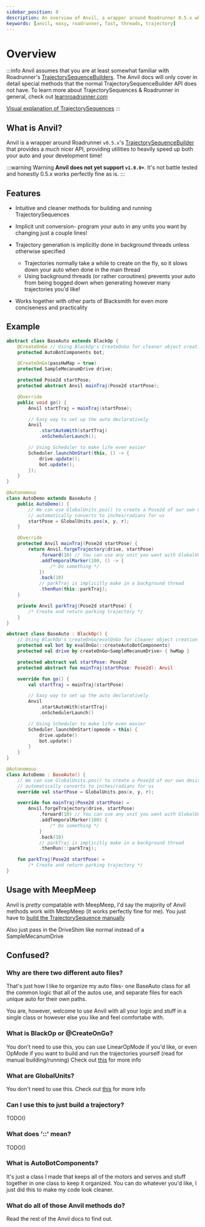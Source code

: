 ```yaml
---
sidebar_position: 0
description: An overview of Anvil, a wrapper around Roadrunner 0.5.x which makes auto programming easier, faster, and makes the autos themselves better as well!
keywords: [anvil, easy, roadrunner, fast, threads, trajectory]
---
```



# Overview

:::info
Anvil assumes that you are at least somewhat familiar with Roadrunner's [TrajectorySequenceBuilders](https://learnroadrunner.com/trajectory-sequence.html).
The Anvil docs will only cover in detail special methods that the normal TrajectorySequenceBuilder API does not have.
To learn more about TrajectorySequences & Roadrunner in general, check out [learnroadrunner.com](https://learnroadrunner.com)

[Visual explanation of TrajectorySequences](https://www.youtube.com/watch?v=BF_C4szJ4vU)
:::

## What is Anvil?

Anvil is a wrapper around Roadrunner `v0.5.x`'s [TrajectorySequenceBuilder](https://learnroadrunner.com/trajectory-sequence.html)
that provides a *much* nicer API, providing utilities to heavily speed up both your auto and your development time!

:::warning Warning
**Anvil does not yet support `v1.0.0+`**. It's not battle tested and honestly 0.5.x works perfectly
fine as is.
:::

## Features

 - Intuitive and cleaner methods for building and running TrajectorySequences

 - Implicit unit conversion- program your auto in any units you want by changing just a couple lines!

 - Trajectory generation is implicitly done in background threads unless otherwise specified
   - Trajectories normally take a while to create on the fly, so it slows down your auto when done in the main thread
   - Using background threads (or rather coroutines) prevents your auto from being bogged down when generating however
     many trajectories you'd like!

 - Works together with other parts of Blacksmith for even more conciseness and practicality

## Example

<Tabs groupId="programming-language">
<TabItem value="java" label="Java">

  ```java title="BaseAuto.java"
  abstract class BaseAuto extends BlackOp {
      @CreateOnGo // Using BlackOp's CreateOnGo for cleaner object creation
      protected AutoBotComponents bot;

      @CreateOnGo(passHwMap = true)
      protected SampleMecanumDrive drive;

      protected Pose2d startPose;
      protected abstract Anvil mainTraj(Pose2d startPose);

      @Override
      public void go() {
          Anvil startTraj = mainTraj(startPose);

          // Easy way to set up the auto declaratively
          Anvil
              .startAutoWith(startTraj)
              .onSchedulerLaunch();

          // Using Scheduler to make life even easier
          Scheduler.launchOnStart(this, () -> {
              drive.update();
              bot.update();
          });
      }
  }
  ```

  ```java title="AutoDemo.java"
  @Autonomous
  class AutoDemo extends BaseAuto {
      public AutoDemo() {
          // We can use GlobalUnits.pos() to create a Pose2d of our own desired units that
          // automatically converts to inches/radians for us
          startPose = GlobalUnits.pos(x, y, r);
      }

      @Override
      protected Anvil mainTraj(Pose2d startPose) {
          return Anvil.forgeTrajectory(drive, startPose)
              .forward(10) // You can use any unit you want with GlobalUnits!
              .addTemporalMarker(100, () -> {
                  /* Do something */
              })
              .back(10)
              // parkTraj is implicitly make in a background thread
              .thenRun(this::parkTraj);
      }

      private Anvil parkTraj(Pose2d startPose) {
          /* Create and return parking trajectory */
      }
  }
  ```

</TabItem>
<TabItem value="kt" label="Kotlin">

  ```kotlin title="BaseAuto.kt"
  abstract class BaseAuto : BlackOp() {
      // Using BlackOp's createOnGo/evalOnGo for cleaner object creation
      protected val bot by evalOnGo(::createAutoBotComponents)
      protected val drive by createOnGo<SampleMecanumDrive> { hwMap }

      protected abstract val startPose: Pose2d
      protected abstract fun mainTraj(startPose: Pose2d): Anvil

      override fun go() {
          val startTraj = mainTraj(startPose)

          // Easy way to set up the auto declaratively
          Anvil
              .startAutoWith(startTraj)
              .onSchedulerLaunch()

          // Using Scheduler to make life even easier
          Scheduler.launchOnStart(opmode = this) {
              drive.update()
              bot.update()
          }
      }
  }
  ```

  ```kotlin title="AutoDemo.kt"
  @Autonomous
  class AutoDemo : BaseAuto() {
      // We can use GlobalUnits.pos() to create a Pose2d of our own desired units that
      // automatically converts to inches/radians for us
      override val startPose = GlobalUnits.pos(x, y, r);

      override fun mainTraj(Pose2d startPose) =
          Anvil.forgeTrajectory(drive, startPose)
              .forward(10) // You can use any unit you want with GlobalUnits!
              .addTemporalMarker(100) {
                  /* Do something */
              }
              .back(10)
              // parkTraj is implicitly make in a background thread
              .thenRun(::parkTraj);

      fun parkTraj(Pose2d startPose) =
          /* Create and return parking trajectory */
  }
  ```

</TabItem>
</Tabs>

## Usage with MeepMeep

Anvil is *pretty* compatable with MeepMeep, I'd say the majority of Anvil methods work with MeepMeep
(it works perfectly fine for me). You just have to [build the TrajectorySequence manually](./creating-and-running#just-building-a-trajectorysequence)

Also just pass in the DriveShim like normal instead of a SampleMecanumDrive

## Confused?

### Why are there two different auto files?

That's just how I like to organize my auto files- one BaseAuto class for all the common logic
that all of the autos use, and separate files for each unique auto for their own paths.

You are, however, welcome to use Anvil with all your logic and stuff in a single class or however
else you like and feel comfortabe with.

### What is BlackOp or @CreateOnGo?

You don't need to use this, you can use LinearOpMode if you'd like, or even OpMode if you want to
build and run the trajectories yourself (read for manual building/running)
Check out [this](../black-op/overview) for more info

### What are GlobalUnits?

You don't need to use this.
Check out [this](../util/global-units) for more info

### Can I use this to just build a trajectory?

TODO()


### What does '::' mean?

TODO()

### What is AutoBotComponents?

It's just a class I made that keeps all of the motors and servos and stuff together in one class
to keep it organized. You can do whatever you'd like, I just did this to make my code look cleaner.

### What do all of those Anvil methods do?

Read the rest of the Anvil docs to find out.
